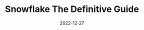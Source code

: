 ---
title: 'Snowflake The Definitive Guide'
date: '2022-12-27'
tags: [Dataops, snowflake, data, datawarehouse]
draft: false
summary: "Every single note that I took while reading this book"
images: []
layout: PostSimple
---